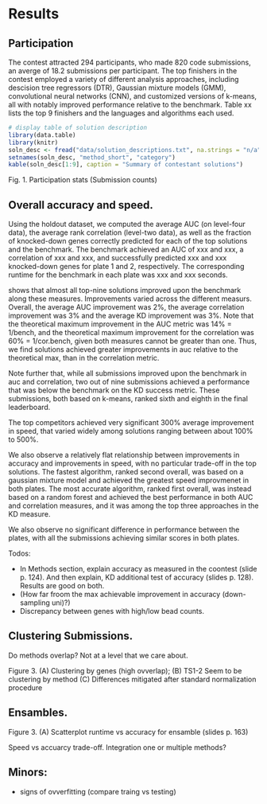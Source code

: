 # Results

## Participation

The contest attracted 294 participants, who made 820 code submissions, an averge of 18.2 submissions per participant. The top finishers in the contest employed a variety of different analysis approaches, including descision tree regressors (DTR), Gaussian mixture models (GMM), convolutional neural networks (CNN), and customized versions of k-means, all with notably improved performance relative to the benchmark. Table xx lists the top 9 finishers and the languages and algorithms each used.

```r
# display table of solution description
library(data.table)
library(knitr)
soln_desc <- fread("data/solution_descriptions.txt", na.strings = "n/a")
setnames(soln_desc, "method_short", "category")
kable(soln_desc[1:9], caption = "Summary of contestant solutions")
```

Fig. 1. Participation stats (Submission counts)

## Overall accuracy and speed.

Using the holdout dataset, we computed the average AUC (on level-four data), the average rank correlation (level-two data), as well as the fraction of knocked-down genes correctly predicted for each of the top solutions and the benchmark. The benchmark achieved an AUC of xxx and xxx, a correlation of xxx and xxx, and successfully predicted xxx and xxx knocked-down genes for plate 1 and 2, respectively. The corresponding runtime for the benchmark in each plate was xxx and xxx seconds. 

\Fig{acc-vs-speed} shows that almost all top-nine solutions improved upon the benchmark along these measures. Improvements varied across the different measurs. Overall, the average AUC improvement was 2%, the average correlation improvement was 3% and the average KD improvement was 3%. Note that the theoretical maximum improvement in the AUC metric was 14% = 1/bench, and the theoretical maximum improvement for the correlation was 60% = 1/cor.bench, given both measures cannot be greater than one. Thus, we find solutions achieved greater improvements in auc relative to the theoretical max, than in the correlation metric.  

Note further that, while all submissions improved upon the benchmark in auc and correlation, two out of nine submissions achieved a performance that was below the benchmark on the KD success metric. These submissions, both based on k-means, ranked sixth and eighth in the final leaderboard.

The top competitors achieved  very significant 300% average improvement in speed, that varied widely among solutions ranging between about 100% to 500%.  

We also observe a relatively flat relationship between improvements in accuracy and improvements in speed, with no particular trade-off in the top solutions. The fastest algorithm, ranked second overall, was based on a gaussian mixture model and achieved the greatest speed improvmenet in both plates. The most accurate algorithm, ranked first overall, was instead based on a random forest and achieved the best performance in both AUC and correlation measures, and it was among the top three approaches in the KD measure. 

We also observe no significant difference in performance between the plates, with all the submissions achieving similar scores in both plates. 

<!-- 
Fig. 2. (A) Leaderboard (all scores) 
        (B) Disaggregated scores for top 10 
            (barplot for mean of the 2 plates by submission and for each metric)
        (C) Scatter plot runtime vs accuracy (mean of AUC and Correlation)
 -->

\color{red}

Todos:

- In Methods section, explain accuracy as measured in the coontest (slide p. 124). And then explain, KD additional test of accuracy (slides p. 128). Results are good on both.
- (How far froom the max achievable improvement in accuracy (down-sampling uni)?)
- Discrepancy between genes with high/low bead counts.

\color{black}

## Clustering Submissions.

Do methods overlap? Not at a level that we care about.

Figure 3. (A) Clustering by genes (high ovverlap); 
          (B) TS1-2 Seem to be clustering by method
          (C) Differences mitigated after standard normalization procedure

## Ensambles.

Figure 3. (A) Scatterplot runtime vs accuracy for ensamble (slides p. 163)

Speed vs accuarcy trade-off. Integration one or multiple methods?


## Minors:

- signs of ovverfitting (compare traing vs testing)


